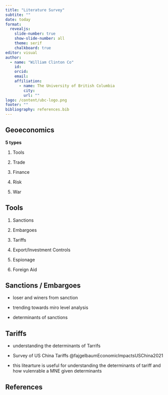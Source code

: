```yaml
---
title: "Literature Survey"
subtite: ""
date: today
format: 
  revealjs:
    slide-number: true
    show-slide-number: all
    theme: serif
    chalkboard: true
editor: visual
author:
  - name: "William Clinton Co"
    id: 
    orcid: 
    email: 
    affiliation: 
      - name: The University of British Columbia
        city: 
        url: ""
logo: /content/ubc-logo.png
footer: ""
bibliography: references.bib
---
```


## Geoeconomics

**5 types**

1.  Tools

2.  Trade

3.  Finance

4.  Risk

5.  War

## Tools

1.  Sanctions

2.  Embargoes

3.  Tariffs

4.  Export/Investment Controls

5.  Espionage

6.  Foreign Aid

## Sanctions / Embargoes

-   loser and winers from sanction

-   trending towards miro level analysis

-   determinants of sanctions

## Tariffs 

-   understanding the determinants of Tarrifs

-   Survey of US China Tariffs @fajgelbaumEconomicImpactsUSChina2021

-   this litearture is useful for understanding the determinants of tariff and how vulenrable a MNE given determinants

## References
